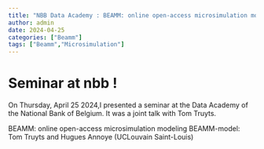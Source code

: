 ```yaml
---
title: "NBB Data Academy : BEAMM: online open-access microsimulation modeling"
author: admin
date: 2024-04-25
categories: ["Beamm"]
tags: ["Beamm","Microsimulation"]
---
```


# Seminar at nbb ! 

On Thursday, April 25 2024,I presented a seminar at the Data Academy of the National Bank of Belgium. It was a joint talk with Tom Truyts.

BEAMM: online open-access microsimulation modeling
BEAMM-model: Tom Truyts and Hugues Annoye (UCLouvain Saint-Louis)
